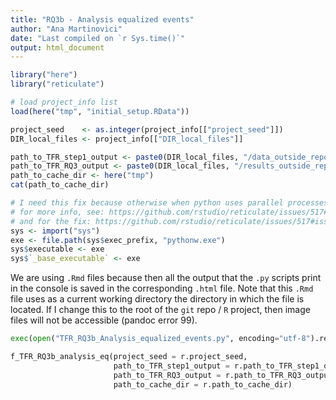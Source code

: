 ```yaml
---
title: "RQ3b - Analysis equalized events"
author: "Ana Martinovici"
date: "Last compiled on `r Sys.time()`"
output: html_document
---
```


```r

library("here")
library("reticulate")

# load project_info list
load(here("tmp", "initial_setup.RData"))

project_seed    <- as.integer(project_info[["project_seed"]])
DIR_local_files <- project_info[["DIR_local_files"]]

path_to_TFR_step1_output <- paste0(DIR_local_files, "/data_outside_repo/processed_data/TFR/step1/")
path_to_TFR_RQ3_output <- paste0(DIR_local_files, "/results_outside_repo/RQ3/TFR/")
path_to_cache_dir <- here("tmp")
cat(path_to_cache_dir)

# I need this fix because otherwise when python uses parallel processes, reticulate opens multiple Rterm processes instead of python. 
# for more info, see: https://github.com/rstudio/reticulate/issues/517#issuecomment-580189041
# and for the fix: https://github.com/rstudio/reticulate/issues/517#issuecomment-580305649
sys <- import("sys")
exe <- file.path(sys$exec_prefix, "pythonw.exe")
sys$executable <- exe
sys$`_base_executable` <- exe

```

We are using `.Rmd` files because then all the output that the `.py` scripts print in the console is saved in the corresponding `.html` file. Note that this `.Rmd` file uses as a current working directory the directory in which the file is located. If I change this to the root of the `git` repo / `R` project, then image files will not be accessible (pandoc error 99).

```python
exec(open("TFR_RQ3b_Analysis_equalized_events.py", encoding="utf-8").read())

f_TFR_RQ3b_analysis_eq(project_seed = r.project_seed,  
                       path_to_TFR_step1_output = r.path_to_TFR_step1_output, 
                       path_to_TFR_RQ3_output = r.path_to_TFR_RQ3_output,
                       path_to_cache_dir = r.path_to_cache_dir)

```
